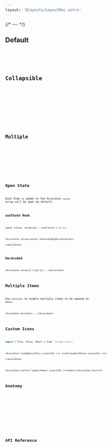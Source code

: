 ```yaml
---
layout: '@layouts/LayoutDoc.astro'
---
```




{/* --- */}

## Default

<Preview client:load>
	<Fragment slot="preview">
		<Example client:load />
	</Fragment>
	<Fragment slot="code">
		<Code code={ExampleRaw} lang="tsx" />
	</Fragment>
</Preview>

## Collapsible

<Preview client:load>
	<Fragment slot="preview">
		<ExampleCollapsible client:load />
	</Fragment>
	<Fragment slot="code">
		<Code code={ExampleCollapsibleRaw} lang="tsx" />
	</Fragment>
</Preview>

## Multiple

<Preview client:load>
	<Fragment slot="preview">
		<ExampleMultiple client:load />
	</Fragment>
	<Fragment slot="code">
		<Code code={ExampleMultipleRaw} lang="tsx" />
	</Fragment>
</Preview>

## Open State

Each Item `id` added to the Accordion `value` array will be open by default.

### useState Hook

```ts
const [value, setValue] = useState(['club']);
```

```tsx
<Accordion value={value} onValueChange={setValue}>
	...
</Accordion>
```

### Hardcoded

```tsx
<Accordion value={['club']}>...</Accordion>
```

## Multiple Items

Use `multiple` to enable multiple items to be opened at once.

```tsx
<Accordion multiple>...</Accordion>
```

## Custom Icons

```ts
import { Plus, Minus, Heart } from 'lucide-react';
```

```tsx
<Accordion iconOpen={<Plus size={24} />} iconClosed={<Minus size={24} />}>
	...
</Accordion>
```

```tsx
<Accordion.Control lead={<Heart size={24} />}>Heart</Accordion.Control>
```

## Anatomy

<Anatomy label="Accordion" isComponent>
	<Anatomy label="Accordion.Item" isComponent>
		<Anatomy label="Accordion.Control" element="button" isComponent isRow>
			<Anatomy label="lead" />
			<Anatomy label="content" />
			<Anatomy label="indicator" />
		</Anatomy>
		<Anatomy label="Accordion.Panel" isComponent />
	</Anatomy>
	<Anatomy label="Accordion.Item" isComponent />
</Anatomy>

## API Reference

<ApiTable />
